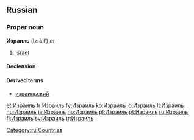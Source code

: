 ==Russian==

===Proper noun===
'''Израиль''' (Izráil’) ''m''

# [[Israel]]

====Declension====
{{ru-noun-inan-ь-1-m-unc|Израил|Изра́ил}}

====Derived terms====
* [[израильский]]

[[Category:ru:Countries]]

[[et:Израиль]]
[[fr:Израиль]]
[[fy:Израиль]]
[[ko:Израиль]]
[[io:Израиль]]
[[lt:Израиль]]
[[hu:Израиль]]
[[ja:Израиль]]
[[no:Израиль]]
[[pl:Израиль]]
[[pt:Израиль]]
[[ru:Израиль]]
[[fi:Израиль]]
[[sv:Израиль]]
[[tr:Израиль]]